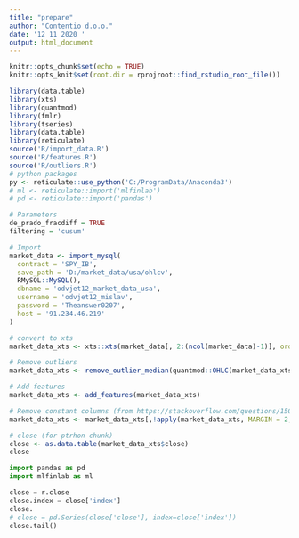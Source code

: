 ```yaml
---
title: "prepare"
author: "Contentio d.o.o."
date: '12 11 2020 '
output: html_document
---
```


```r
knitr::opts_chunk$set(echo = TRUE)
knitr::opts_knit$set(root.dir = rprojroot::find_rstudio_root_file())
```


```r
library(data.table)
library(xts)
library(quantmod)
library(fmlr)
library(tseries)
library(data.table)
library(reticulate)
source('R/import_data.R')
source('R/features.R')
source('R/outliers.R')
# python packages
py <- reticulate::use_python('C:/ProgramData/Anaconda3')
# ml <- reticulate::import('mlfinlab')
# pd <- reticulate::import('pandas')
```


```r
# Parameters
de_prado_fracdiff = TRUE
filtering = 'cusum'
```


```r
# Import
market_data <- import_mysql(
  contract = 'SPY_IB',
  save_path = 'D:/market_data/usa/ohlcv',
  RMySQL::MySQL(),
  dbname = 'odvjet12_market_data_usa',
  username = 'odvjet12_mislav',
  password = 'Theanswer0207',
  host = '91.234.46.219'
)
```

```r
# convert to xts
market_data_xts <- xts::xts(market_data[, 2:(ncol(market_data)-1)], order.by = market_data$date)

# Remove outliers
market_data_xts <- remove_outlier_median(quantmod::OHLC(market_data_xts), median_scaler = 25)

# Add features
market_data_xts <- add_features(market_data_xts)

# Remove constant columns (from https://stackoverflow.com/questions/15068981/removal-of-constant-columns-in-r)
market_data_xts <- market_data_xts[,!apply(market_data_xts, MARGIN = 2, function(x) max(x, na.rm = TRUE) == min(x, na.rm = TRUE))]

# close (for ptrhon chunk)
close <- as.data.table(market_data_xts$close)
close
```


```python
import pandas as pd
import mlfinlab as ml

close = r.close
close.index = close['index']
close.
# close = pd.Series(close['close'], index=close['index'])
close.tail()
```

